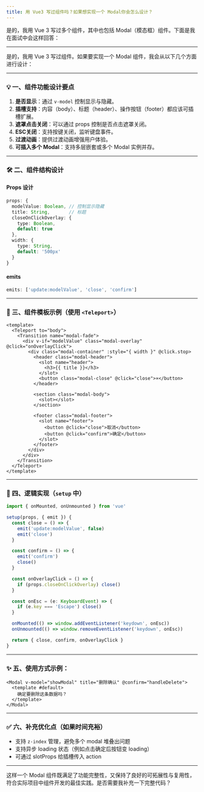```yaml
---
title: 用 Vue3 写过组件吗？如果想实现一个 Modal你会怎么设计？
---
```


是的，我用 Vue 3 写过多个组件，其中也包括 Modal（模态框）组件。下面是我在面试中会这样回答：

---

是的，我用 Vue 3 写过组件。如果要实现一个 Modal 组件，我会从以下几个方面进行设计：

---

### 💡 **一、组件功能设计要点**

1. **是否显示**：通过 `v-model` 控制显示与隐藏。
2. **插槽支持**：内容（body）、标题（header）、操作按钮（footer）都应该可插槽扩展。
3. **遮罩点击关闭**：可以通过 props 控制是否点击遮罩关闭。
4. **ESC关闭**：支持按键关闭，监听键盘事件。
5. **过渡动画**：提供过渡动画增强用户体验。
6. **可插入多个 Modal**：支持多层嵌套或多个 Modal 实例并存。

---

### 🛠 **二、组件结构设计**

#### Props 设计

```ts
props: {
  modelValue: Boolean, // 控制显示隐藏
  title: String,       // 标题
  closeOnClickOverlay: {
    type: Boolean,
    default: true
  },
  width: {
    type: String,
    default: '500px'
  }
}
```

#### emits

```ts
emits: ['update:modelValue', 'close', 'confirm']
```

---

### 🧩 三、组件模板示例（使用 `<Teleport>`）

```vue
<template>
  <Teleport to="body">
    <Transition name="modal-fade">
      <div v-if="modelValue" class="modal-overlay" @click="onOverlayClick">
        <div class="modal-container" :style="{ width }" @click.stop>
          <header class="modal-header">
            <slot name="header">
              <h3>{{ title }}</h3>
            </slot>
            <button class="modal-close" @click="close">×</button>
          </header>

          <section class="modal-body">
            <slot></slot>
          </section>

          <footer class="modal-footer">
            <slot name="footer">
              <button @click="close">取消</button>
              <button @click="confirm">确定</button>
            </slot>
          </footer>
        </div>
      </div>
    </Transition>
  </Teleport>
</template>
```

---

### 🎯 四、逻辑实现（`setup` 中）

```ts
import { onMounted, onUnmounted } from 'vue'

setup(props, { emit }) {
  const close = () => {
    emit('update:modelValue', false)
    emit('close')
  }

  const confirm = () => {
    emit('confirm')
    close()
  }

  const onOverlayClick = () => {
    if (props.closeOnClickOverlay) close()
  }

  const onEsc = (e: KeyboardEvent) => {
    if (e.key === 'Escape') close()
  }

  onMounted(() => window.addEventListener('keydown', onEsc))
  onUnmounted(() => window.removeEventListener('keydown', onEsc))

  return { close, confirm, onOverlayClick }
}
```

---

### ✨ 五、使用方式示例：

```vue
<Modal v-model="showModal" title="删除确认" @confirm="handleDelete">
  <template #default>
    确定要删除这条数据吗？
  </template>
</Modal>
```

---

### ✅ 六、补充优化点（如果时间充裕）

* 支持 `z-index` 管理，避免多个 modal 堆叠出问题
* 支持异步 loading 状态（例如点击确定后按钮变 loading）
* 可通过 slotProps 给插槽传入 action

---

这样一个 Modal 组件既满足了功能完整性，又保持了良好的可拓展性与复用性，符合实际项目中组件开发的最佳实践。是否需要我补充一下完整代码？
